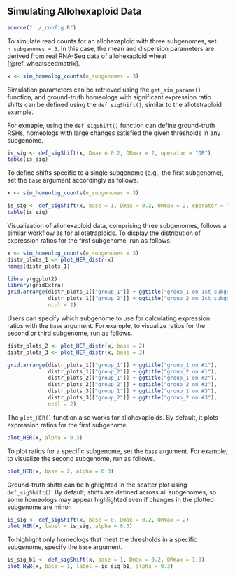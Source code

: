 ## Simulating Allohexaploid Data

```r
source("../_config.R")
```

To simulate read counts for an allohexaploid with three subgenomes, set `n_subgenomes = 3`.
In this case, the mean and dispersion parameters are derived from real RNA-Seq data
of allohexaploid wheat [@ref_wheatseedmatrix].

```r
x <- sim_homeolog_counts(n_subgenomes = 3)
```

Simulation parameters can be retrieved using the `get_sim_params()` function,
and ground-truth homeologs with significant expression ratio shifts
can be defined using the `def_sigShift()`, similar to the allotetraploid example.

For exmaple, using the `def_sigShift()` function can define ground-truth RSHs,
homeologs with large changes satisfied the given thresholds in any subgenome.

```r
is_sig <- def_sigShift(x, Dmax = 0.2, ORmax = 2, operator = "OR")
table(is_sig)
```

To define shifts specific to a single subgenome (e.g., the first subgenome),
set the `base` argument accordingly as follows.

```r
x <- sim_homeolog_counts(n_subgenomes = 3)

is_sig <- def_sigShift(x, base = 1, Dmax = 0.2, ORmax = 2, operator = "OR")
table(is_sig)
```

Visualization of allohexaploid data, comprising three subgenomes,
follows a similar workflow as for allotetraploids.
To display the distribution of expression ratios for the first subgenome,
run as follows.

```r
x <- sim_homeolog_counts(n_subgenomes = 3)
distr_plots_1 <- plot_HER_distr(x)
names(distr_plots_1)

library(ggplot2)
library(gridExtra)
grid.arrange(distr_plots_1[["group_1"]] + ggtitle("group_1 on 1st subgenome"), 
             distr_plots_1[["group_2"]] + ggtitle("group_2 on 1st subgenome"),
             ncol = 2)
```

Users can specify which subgenome to use for calculating expression ratios with the `base` argument.
For example, to visualize ratios for the second or third subgenome, run as follows.

```r
distr_plots_2 <- plot_HER_distr(x, base = 2)
distr_plots_3 <- plot_HER_distr(x, base = 3)

grid.arrange(distr_plots_1[["group_1"]] + ggtitle("group_1 on #1"),
             distr_plots_1[["group_2"]] + ggtitle("group_2 on #1"),
             distr_plots_2[["group_1"]] + ggtitle("group_1 on #2"),
             distr_plots_2[["group_2"]] + ggtitle("group_2 on #2"),
             distr_plots_3[["group_1"]] + ggtitle("group_1 on #3"),
             distr_plots_3[["group_2"]] + ggtitle("group_2 on #3"),
             ncol = 2)
```

The `plot_HER()` function also works for allohexaploids.
By default, it plots expression ratios for the first subgenome.

```r
plot_HER(x, alpha = 0.3)
```

To plot ratios for a specific subgenome, set the `base` argument.
For example, to visualize the second subgenome, run as follows.

```r
plot_HER(x, base = 2, alpha = 0.3)
```

Ground-truth shifts can be highlighted in the scatter plot using `def_sigShift()`.
By default, shifts are defined across all subgenomes,
so some homeologs may appear highlighted even if changes in the plotted subgenome are minor.

```r
is_sig <- def_sigShift(x, base = 0, Dmax = 0.2, ORmax = 2)
plot_HER(x, label = is_sig, alpha = 0.3)
```

To highlight only homeologs that meet the thresholds in a specific subgenome,
specify the `base` argument.

```r
is_sig_b1 <- def_sigShift(x, base = 1, Dmax = 0.2, ORmax = 1.8)
plot_HER(x, base = 1, label = is_sig_b1, alpha = 0.3)
```


